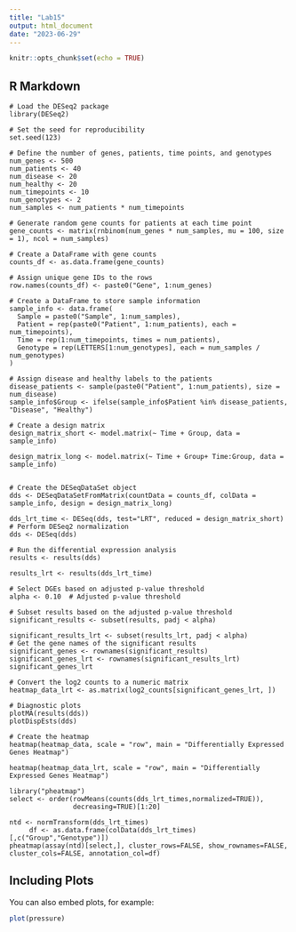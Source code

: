 ```yaml
---
title: "Lab15"
output: html_document
date: "2023-06-29"
---
```


```r
knitr::opts_chunk$set(echo = TRUE)
```

## R Markdown


```
# Load the DESeq2 package
library(DESeq2)

# Set the seed for reproducibility
set.seed(123)

# Define the number of genes, patients, time points, and genotypes
num_genes <- 500
num_patients <- 40
num_disease <- 20
num_healthy <- 20
num_timepoints <- 10
num_genotypes <- 2
num_samples <- num_patients * num_timepoints

# Generate random gene counts for patients at each time point
gene_counts <- matrix(rnbinom(num_genes * num_samples, mu = 100, size = 1), ncol = num_samples)

# Create a DataFrame with gene counts
counts_df <- as.data.frame(gene_counts)

# Assign unique gene IDs to the rows
row.names(counts_df) <- paste0("Gene", 1:num_genes)

# Create a DataFrame to store sample information
sample_info <- data.frame(
  Sample = paste0("Sample", 1:num_samples),
  Patient = rep(paste0("Patient", 1:num_patients), each = num_timepoints),
  Time = rep(1:num_timepoints, times = num_patients),
  Genotype = rep(LETTERS[1:num_genotypes], each = num_samples / num_genotypes)
)

# Assign disease and healthy labels to the patients
disease_patients <- sample(paste0("Patient", 1:num_patients), size = num_disease)
sample_info$Group <- ifelse(sample_info$Patient %in% disease_patients, "Disease", "Healthy")

# Create a design matrix
design_matrix_short <- model.matrix(~ Time + Group, data = sample_info)

design_matrix_long <- model.matrix(~ Time + Group+ Time:Group, data = sample_info)


# Create the DESeqDataSet object
dds <- DESeqDataSetFromMatrix(countData = counts_df, colData = sample_info, design = design_matrix_long)

dds_lrt_time <- DESeq(dds, test="LRT", reduced = design_matrix_short)
# Perform DESeq2 normalization
dds <- DESeq(dds)

# Run the differential expression analysis
results <- results(dds)

results_lrt <- results(dds_lrt_time)

# Select DGEs based on adjusted p-value threshold
alpha <- 0.10  # Adjusted p-value threshold

# Subset results based on the adjusted p-value threshold
significant_results <- subset(results, padj < alpha)

significant_results_lrt <- subset(results_lrt, padj < alpha)
# Get the gene names of the significant results
significant_genes <- rownames(significant_results)
significant_genes_lrt <- rownames(significant_results_lrt)
significant_genes_lrt

# Convert the log2 counts to a numeric matrix
heatmap_data_lrt <- as.matrix(log2_counts[significant_genes_lrt, ])

# Diagnostic plots
plotMA(results(dds))
plotDispEsts(dds)

# Create the heatmap
heatmap(heatmap_data, scale = "row", main = "Differentially Expressed Genes Heatmap")

heatmap(heatmap_data_lrt, scale = "row", main = "Differentially Expressed Genes Heatmap")

library("pheatmap")
select <- order(rowMeans(counts(dds_lrt_times,normalized=TRUE)),
                decreasing=TRUE)[1:20]
                
ntd <- normTransform(dds_lrt_times)
     df <- as.data.frame(colData(dds_lrt_times)[,c("Group","Genotype")])
pheatmap(assay(ntd)[select,], cluster_rows=FALSE, show_rownames=FALSE,        cluster_cols=FALSE, annotation_col=df)
```

## Including Plots

You can also embed plots, for example:

```r
plot(pressure)
```

